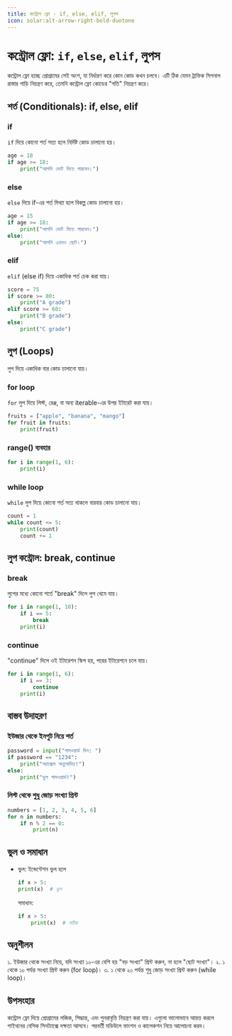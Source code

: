 ```yaml
---
title: কন্ট্রোল ফ্লো - if, else, elif, লুপস
icon: solar:alt-arrow-right-bold-duotone
---
```


# কন্ট্রোল ফ্লো: `if`, `else`, `elif`, লুপস

কন্ট্রোল ফ্লো হচ্ছে প্রোগ্রামের সেই অংশ, যা নির্ধারণ করে কোন কোড কখন চলবে। এটি ঠিক যেমন ট্রাফিক সিগনাল রাস্তার গাড়ি নিয়ন্ত্রণ করে, তেমনি কন্ট্রোল ফ্লো কোডের "গতি" নিয়ন্ত্রণ করে।

## শর্ত (Conditionals): if, else, elif

### if
`if` দিয়ে কোনো শর্ত সত্য হলে নির্দিষ্ট কোড চালানো হয়।
```python
age = 18
if age >= 18:
    print("আপনি ভোট দিতে পারবেন।")
```

### else
`else` দিয়ে if-এর শর্ত মিথ্যা হলে বিকল্প কোড চালানো হয়।
```python
age = 15
if age >= 18:
    print("আপনি ভোট দিতে পারবেন।")
else:
    print("আপনি এখনও ছোট।")
```

### elif
`elif` (else if) দিয়ে একাধিক শর্ত চেক করা যায়।
```python
score = 75
if score >= 80:
    print("A grade")
elif score >= 60:
    print("B grade")
else:
    print("C grade")
```

## লুপ (Loops)

লুপ দিয়ে একাধিক বার কোড চালানো যায়।

### for loop
`for` লুপ দিয়ে লিস্ট, রেঞ্জ, বা অন্য iterable-এর উপর ইটারেট করা যায়।
```python
fruits = ["apple", "banana", "mango"]
for fruit in fruits:
    print(fruit)
```

### range() ব্যবহার
```python
for i in range(1, 6):
    print(i)
```

### while loop
`while` লুপ দিয়ে কোনো শর্ত সত্য থাকলে বারবার কোড চালানো যায়।
```python
count = 1
while count <= 5:
    print(count)
    count += 1
```

## লুপ কন্ট্রোল: break, continue

### break
লুপের মধ্যে কোনো শর্তে "break" দিলে লুপ থেমে যায়।
```python
for i in range(1, 10):
    if i == 5:
        break
    print(i)
```

### continue
"continue" দিলে ওই ইটারেশন স্কিপ হয়, পরের ইটারেশনে চলে যায়।
```python
for i in range(1, 6):
    if i == 3:
        continue
    print(i)
```

## বাস্তব উদাহরণ

### ইউজার থেকে ইনপুট নিয়ে শর্ত
```python
password = input("পাসওয়ার্ড দিন: ")
if password == "1234":
    print("অ্যাক্সেস অনুমোদিত!")
else:
    print("ভুল পাসওয়ার্ড!")
```

### লিস্ট থেকে শুধু জোড় সংখ্যা প্রিন্ট
```python
numbers = [1, 2, 3, 4, 5, 6]
for n in numbers:
    if n % 2 == 0:
        print(n)
```

## ভুল ও সমাধান

- ভুল: ইন্ডেন্টেশন ভুল হলে
  ```python
  if x > 5:
  print(x)  # ভুল
  ```
  সমাধান:
  ```python
  if x > 5:
      print(x)  # সঠিক
  ```

## অনুশীলন

১. ইউজার থেকে সংখ্যা নিয়ে, যদি সংখ্যা ১০-এর বেশি হয় "বড় সংখ্যা" প্রিন্ট করুন, না হলে "ছোট সংখ্যা"।
২. ১ থেকে ১০ পর্যন্ত সংখ্যা প্রিন্ট করুন (for loop)।
৩. ১ থেকে ২০ পর্যন্ত শুধু জোড় সংখ্যা প্রিন্ট করুন (while loop)।

## উপসংহার

কন্ট্রোল ফ্লো দিয়ে প্রোগ্রামের লজিক, সিদ্ধান্ত, এবং পুনরাবৃত্তি নিয়ন্ত্রণ করা যায়। এগুলো ভালোভাবে আয়ত্ত করলে পাইথনের বেসিক সিনট্যাক্সে দক্ষতা আসবে। পরবর্তী মডিউলে ফাংশন ও কালেকশন নিয়ে আলোচনা করব।
